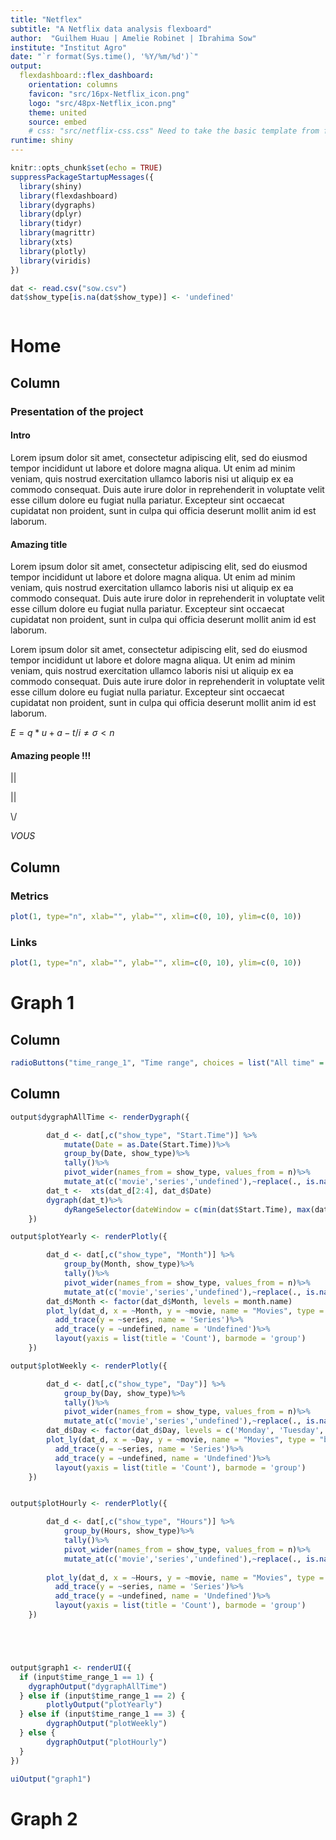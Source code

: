 ```yaml
---
title: "Netflex"
subtitle: "A Netflix data analysis flexboard"
author:  "Guilhem Huau | Amelie Robinet | Ibrahima Sow"
institute: "Institut Agro"
date: "`r format(Sys.time(), '%Y/%m/%d')`"
output:
  flexdashboard::flex_dashboard:
    orientation: columns
    favicon: "src/16px-Netflix_icon.png"
    logo: "src/48px-Netflix_icon.png"
    theme: united
    source: embed
    # css: "src/netflix-css.css" Need to take the basic template from flexdashboard and change it
runtime: shiny
---
```


```r
knitr::opts_chunk$set(echo = TRUE)
suppressPackageStartupMessages({
  library(shiny)
  library(flexdashboard)
  library(dygraphs)
  library(dplyr)
  library(tidyr)
  library(magrittr)
  library(xts)
  library(plotly)
  library(viridis)
})
```


```r
dat <- read.csv("sow.csv")
dat$show_type[is.na(dat$show_type)] <- 'undefined'



```


Home
=======================================================================

Column {data-width=650}
-----------------------------------------------------------------------

### **Presentation of the project**

#### Intro

Lorem ipsum dolor sit amet, consectetur adipiscing elit, sed do eiusmod tempor incididunt ut labore et dolore magna aliqua. Ut enim ad minim veniam, quis nostrud exercitation ullamco laboris nisi ut aliquip ex ea commodo consequat. Duis aute irure dolor in reprehenderit in voluptate velit esse cillum dolore eu fugiat nulla pariatur. Excepteur sint occaecat cupidatat non proident, sunt in culpa qui officia deserunt mollit anim id est laborum.


#### Amazing title

Lorem ipsum dolor sit amet, consectetur adipiscing elit, sed do eiusmod tempor incididunt ut labore et dolore magna aliqua. Ut enim ad minim veniam, quis nostrud exercitation ullamco laboris nisi ut aliquip ex ea commodo consequat. Duis aute irure dolor in reprehenderit in voluptate velit esse cillum dolore eu fugiat nulla pariatur. Excepteur sint occaecat cupidatat non proident, sunt in culpa qui officia deserunt mollit anim id est laborum.


Lorem ipsum dolor sit amet, consectetur adipiscing elit, sed do eiusmod tempor incididunt ut labore et dolore magna aliqua. Ut enim ad minim veniam, quis nostrud exercitation ullamco laboris nisi ut aliquip ex ea commodo consequat. Duis aute irure dolor in reprehenderit in voluptate velit esse cillum dolore eu fugiat nulla pariatur. Excepteur sint occaecat cupidatat non proident, sunt in culpa qui officia deserunt mollit anim id est laborum.

$E=q*u+a-t/i\neq\sigma<n$

#### Amazing people !!!

||

||

\\/

*VOUS*



Column {data-width=350}
-----------------------------------------------------------------------

### Metrics

```r
plot(1, type="n", xlab="", ylab="", xlim=c(0, 10), ylim=c(0, 10))
```

### Links

```r
plot(1, type="n", xlab="", ylab="", xlim=c(0, 10), ylim=c(0, 10))
```

Graph 1
=======================================================================

Column {data-width=150}
-----------------------------------------------------------------------

```r
radioButtons("time_range_1", "Time range", choices = list("All time" = 1, "Monthly" = 2, "Weekly" = 3, "Daily" = 4))
```


Column {data-width=850}
-----------------------------------------------------------------------

```r

output$dygraphAllTime <- renderDygraph({

        dat_d <- dat[,c("show_type", "Start.Time")] %>%
            mutate(Date = as.Date(Start.Time))%>%
            group_by(Date, show_type)%>%
            tally()%>%
            pivot_wider(names_from = show_type, values_from = n)%>%
            mutate_at(c('movie','series','undefined'),~replace(., is.na(.), 0))
        dat_t <-  xts(dat_d[2:4], dat_d$Date)
        dygraph(dat_t)%>% 
            dyRangeSelector(dateWindow = c(min(dat$Start.Time), max(dat$Start.Time)))
    })

output$plotYearly <- renderPlotly({

        dat_d <- dat[,c("show_type", "Month")] %>%
            group_by(Month, show_type)%>%
            tally()%>%
            pivot_wider(names_from = show_type, values_from = n)%>%
            mutate_at(c('movie','series','undefined'),~replace(., is.na(.), 0))
        dat_d$Month <- factor(dat_d$Month, levels = month.name)
        plot_ly(dat_d, x = ~Month, y = ~movie, name = "Movies", type = "bar", colors = viridis_pal(option = "D")(3))%>%
          add_trace(y = ~series, name = 'Series')%>%
          add_trace(y = ~undefined, name = 'Undefined')%>%
          layout(yaxis = list(title = 'Count'), barmode = 'group')
    })

output$plotWeekly <- renderPlotly({

        dat_d <- dat[,c("show_type", "Day")] %>%
            group_by(Day, show_type)%>%
            tally()%>%
            pivot_wider(names_from = show_type, values_from = n)%>%
            mutate_at(c('movie','series','undefined'),~replace(., is.na(.), 0))
        dat_d$Day <- factor(dat_d$Day, levels = c('Monday', 'Tuesday', 'Wednesday', 'Thursday', 'Friday', 'Saturday', 'Sunday'))
        plot_ly(dat_d, x = ~Day, y = ~movie, name = "Movies", type = "bar", colors = viridis_pal(option = "D")(3))%>%
          add_trace(y = ~series, name = 'Series')%>%
          add_trace(y = ~undefined, name = 'Undefined')%>%
          layout(yaxis = list(title = 'Count'), barmode = 'group')
    })


output$plotHourly <- renderPlotly({

        dat_d <- dat[,c("show_type", "Hours")] %>%
            group_by(Hours, show_type)%>%
            tally()%>%
            pivot_wider(names_from = show_type, values_from = n)%>%
            mutate_at(c('movie','series','undefined'),~replace(., is.na(.), 0))
        
        plot_ly(dat_d, x = ~Hours, y = ~movie, name = "Movies", type = "bar", colors = viridis_pal(option = "D")(3))%>%
          add_trace(y = ~series, name = 'Series')%>%
          add_trace(y = ~undefined, name = 'Undefined')%>%
          layout(yaxis = list(title = 'Count'), barmode = 'group')
    })





output$graph1 <- renderUI({
  if (input$time_range_1 == 1) {
    dygraphOutput("dygraphAllTime")
  } else if (input$time_range_1 == 2) {
        plotlyOutput("plotYearly")
  } else if (input$time_range_1 == 3) {
        dygraphOutput("plotWeekly")
  } else {
        dygraphOutput("plotHourly")
  }
})

uiOutput("graph1")
```



Graph 2
=======================================================================